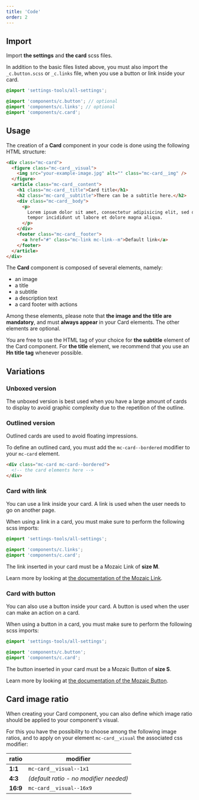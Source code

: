 ```yaml
---
title: 'Code'
order: 2
---
```


## Import

Import **the settings** and **the card** scss files.

In addition to the basic files listed above, you must also import the `_c.button.scss` or `_c.links` file, when you use a button or link inside your card.

```scss
@import 'settings-tools/all-settings';

@import 'components/c.button'; // optional
@import 'components/c.links'; // optional
@import 'components/c.card';
```

## Usage

The creation of a **Card** component in your code is done using the following HTML structure:

```html
<div class="mc-card">
  <figure class="mc-card__visual">
    <img src="your-example-image.jpg" alt="" class="mc-card__img" />
  </figure>
  <article class="mc-card__content">
    <h1 class="mc-card__title">Card title</h1>
    <h2 class="mc-card__subtitle">There can be a subtitle here.</h2>
    <div class="mc-card__body">
      <p>
        Lorem ipsum dolor sit amet, consectetur adipisicing elit, sed do eiusmod
        tempor incididunt ut labore et dolore magna aliqua.
      </p>
    </div>
    <footer class="mc-card__footer">
      <a href="#" class="mc-link mc-link--m">Default link</a>
    </footer>
  </article>
</div>
```

The **Card** component is composed of several elements, namely:

- an image
- a title
- a subtitle
- a description text
- a card footer with actions

<Highlight type="warning" title="Mandatory elements">

Among these elements, please note that **the image and the title are mandatory**, and must **always appear** in your Card elements. The other elements are optional.

</Highlight>

<Highlight type="info">

You are free to use the HTML tag of your choice for **the subtitle** element of the Card component. For **the title** element, we recommend that you use an **Hn title tag** whenever possible.

</Highlight>

## Variations

### Unboxed version

The unboxed version is best used when you have a large amount of cards to display to avoid graphic complexity due to the repetition of the outline.

<Story id="content-card--default" height="510" />

### Outlined version

Outlined cards are used to avoid floating impressions.

To define an outlined card, you must add the `mc-card--bordered` modifier to your `mc-card` element.

```html
<div class="mc-card mc-card--bordered">
  <!-- the card elements here -->
</div>
```

<Story id="content-card--boxed-card" height="510" />

### Card with link

You can use a link inside your card. A link is used when the user needs to go on another page.

When using a link in a card, you must make sure to perform the following scss imports:

```scss
@import 'settings-tools/all-settings';

@import 'components/c.links';
@import 'components/c.card';
```

<Highlight type="warning">

The link inserted in your card must be a Mozaic Link of **size M**.

Learn more by looking at [the documentation of the Mozaic Link](/components/links/code/#available-sizes).

</Highlight>

<Story id="content-card--card-with-link" height="510" />

### Card with button

You can also use a button inside your card. A button is used when the user can make an action on a card.

When using a button in a card, you must make sure to perform the following scss imports:

```scss
@import 'settings-tools/all-settings';

@import 'components/c.button';
@import 'components/c.card';
```

<Highlight type="warning">

The button inserted in your card must be a Mozaic Button of **size S**.

Learn more by looking at [the documentation of the Mozaic Button](/components/buttons/#sizes).

</Highlight>

<Story id="content-card--card-with-button" height="520" />

## Card image ratio

When creating your Card component, you can also define which image ratio should be applied to your component's visual.

For this you have the possibility to choose among the following image ratios, and to apply on your element `mc-card__visual` the associated css modifier:

| ratio    | modifier                               |
| -------- | -------------------------------------- |
| **1:1**  | `mc-card__visual--1x1`                 |
| **4:3**  | _(default ratio - no modifier needed)_ |
| **16:9** | `mc-card__visual--16x9`                |

<Story id="content-card--card-ratios" height="590" />
